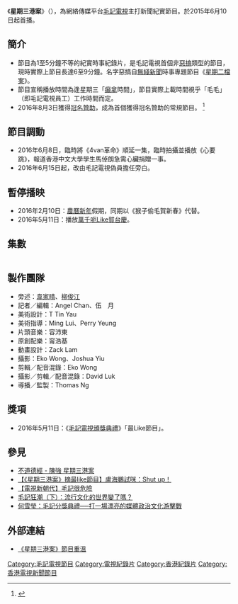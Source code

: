 {{not|星期二檔案}}

{{電視節目信息框
| 顏色       = 
| 名稱         = 星期三港案
| 原名         = Wednesday Report
| 別名         = 
| 圖片         = [[檔案:Wednesday_Report_TVMost.jpg|380px]]
| 圖說         = 
| 類型         = [[紀錄片|紀錄片]]
| 原創         = 
| 發展         = 
| 導演         = 
| 主持         = 
| 主演         = 
| 配音         = 
| 旁白         = [[韋家晴|韋家晴]]、[[方健儀|方健儀]]、[[柳俊江|柳俊江]]、<br>[[謝安琪|謝安琪]]、[[毛記電視#偽員|毛記電視偽員]]
| 主題曲       = 
| 片頭曲       = 
| 片尾曲       = 
| 作曲         = 
| 國家         = {{HKG}}
| 語言         = [[粵語|粵語]]
| 季數         = 
| 集數         = 
| 每集列表     = 
| 執行製片     = 
| 製片人       = 
| 監製         = Thomas Ng
| 副製片人     = 
| 共同製片人   = 
| 編導         = 
| 編審         = 
| 剪輯         = 
| 外景         = {{HKG}}
| 機位         = 
| 製作公司     = [[毛記電視|毛記電視]]
| 每集長       = 5-10分鐘
| 電視台       = [[毛記電視|毛記電視]]
| 視頻制式     = 
| 音頻制式     = 
| 首播國家     = 
| 首播地區     = {{HKG}}
| 開始         = 2015年6月10日
| 結束         =  
| 晚於         = 
| 早於         = 
| 相關劇集     = 
| 官方網站     = http://www.tvmost.com.hk/201505302329_programme_wednesdayhk
| imdb_id      = 
| tv_com_id    = 
}}
《'''星期三港案'''》（{{lang-en|'''Wednesday Report'''}}），為網絡傳媒平台[[毛記電視|毛記電視]]主打新聞紀實節目。於2015年6月10日起首播。

==簡介==
* 節目為1至5分鐘不等的紀實時事紀錄片，是毛記電視首個非[[惡搞|惡搞]]類型的節目，現時實際上節目長達6至9分鐘。名字惡搞自[[無綫新聞|無綫新聞]]時事專題節目《[[星期二檔案|星期二檔案]]》。
* 節目宣稱播放時間為逢星期三「[[晚餐|癲拿]]時間」，節目實際上載時間視乎「毛毛」（即毛記電視員工）工作時間而定。
* 2016年8月3日獲得[[冠名|冠名]][[贊助|贊助]]，成為首個獲得冠名贊助的常規節目。 <ref>{{Cite web |url=http://www.tvmost.com.hk/201608031216_video_wedreport_goodbyemybooks |title=3HK Making Better呈獻：《星期三港案》3/8 再見，我的書！ |access-date=2016-08-12 |archive-date=2019-12-03 |archive-url=https://web.archive.org/web/20191203133312/https://www.tvmost.com.hk/201608031216_video_wedreport_goodbyemybooks |dead-url=no }}</ref>

== 節目調動 ==
* 2016年6月8日，臨時將《4van革命》順延一集，臨時拍攝並播放《心要跳》，報道香港中文大學學生馬倬朗急需心臟捐贈一事。
* 2016年6月15日起，改由毛記電視偽員擔任旁白。

== 暫停播映 ==
* 2016年2月10日：[[農曆新年|農曆新年]]假期，同期以《猴子偷毛賀新春》代替。
* 2016年5月11日：播放[[萬千呃Like賀台慶|萬千呃Like賀台慶]]。

== 集數 ==
{{HideH|2015年}}
{| class="wikitable collapsible collapsed" style="width:50%;text-align:center"
|-style="text-align:center;"
|- style="background:cornflowerblue; color:white" align=center
|width="8%"|'''集數'''||width="12%"|'''播映日期'''||width="50%"|'''主題'''||width="30%"|'''備註'''
|-
|01||6月10日||[http://www.tvmost.com.hk/201506101829_video_wedreport_blackhands 黑手興家] {{Wayback|url=http://www.tvmost.com.hk/201506101829_video_wedreport_blackhands |date=20180915041213 }}||align=left|
|-
|02||6月17日||[http://www.tvmost.com.hk/201506171741_video_wedreport_yinzai 求求你！別抄牌！] {{Wayback|url=http://www.tvmost.com.hk/201506171741_video_wedreport_yinzai |date=20180928103414 }}||align=left|
|-
|03||6月24日||[http://www.tvmost.com.hk/201506231605_video_wedreport_lamwingshun 看不見的真相] {{Wayback|url=http://www.tvmost.com.hk/201506231605_video_wedreport_lamwingshun |date=20200924222440 }}||align=left|
|}
{{HideF}}

== 製作團隊 ==
* 旁述：[[韋家晴|韋家晴]]、[[柳俊江|柳俊江]]
* 記者／編輯：Angel Chan、伍　月
* 美術設計：T Tin Yau
* 美術指導：Ming Lui、Perry Yeung
* 片頭音樂：容沛東
* 原創配樂：甯浩基
* 動畫設計：Zack Lam
* 攝影：Eko Wong、Joshua Yiu
* 剪輯／配音混錄：Eko Wong
* 攝影／剪輯／配音混錄：David Luk
* 導播／監製：Thomas Ng

== 獎項 ==
* 2016年5月11日：《[[萬千呃Like賀台慶#毛記電視頒獎典禮|毛記電視頒獎典禮]]》「最Like節目」。

==參見==
{{reflist}}

*[http://archive.am730.com.hk/column-268490 不道德經 - 陳強 星期三港案] {{Wayback|url=http://archive.am730.com.hk/column-268490 |date=20170708014431 }}
*[http://hk.apple.nextmedia.com/enews/realtime/20160511/55091468 【《星期三港案》摘最like節目】盧海鵬試咪：Shut up！] {{Wayback|url=http://hk.apple.nextmedia.com/enews/realtime/20160511/55091468 |date=20170302025738 }}
*[https://www.hk01.com/01%E5%8D%9A%E8%A9%95-%E8%97%9D%EF%BC%8E%E6%96%87%E5%8C%96/14562/-%E9%9B%BB%E8%A6%96%E6%96%B0%E6%9C%9D%E4%BB%A3-%E6%AF%9B%E8%A8%98%E5%BE%88%E5%8D%B1%E9%9A%AA 【電視新朝代】毛記很危險] {{Wayback|url=https://www.hk01.com/01%E5%8D%9A%E8%A9%95-%E8%97%9D%EF%BC%8E%E6%96%87%E5%8C%96/14562/-%E9%9B%BB%E8%A6%96%E6%96%B0%E6%9C%9D%E4%BB%A3-%E6%AF%9B%E8%A8%98%E5%BE%88%E5%8D%B1%E9%9A%AA |date=20160614064906 }}
*[https://thestandnews.com/culture/%E6%AF%9B%E8%A8%98%E7%8B%82%E6%BD%AE-%E4%B8%8B-%E6%B5%81%E8%A1%8C%E6%96%87%E5%8C%96%E7%9A%84%E4%B8%96%E7%95%8C%E8%AE%8A%E4%BA%86%E5%97%8E/ 毛記狂潮（下）：流行文化的世界變了嗎？] {{Wayback|url=https://thestandnews.com/culture/%E6%AF%9B%E8%A8%98%E7%8B%82%E6%BD%AE-%E4%B8%8B-%E6%B5%81%E8%A1%8C%E6%96%87%E5%8C%96%E7%9A%84%E4%B8%96%E7%95%8C%E8%AE%8A%E4%BA%86%E5%97%8E/ |date=20190815111112 }}
*[https://theinitium.com/article/20160112-opinion-kittyho-tvmost/ 何雪瑩：毛記分獎典禮──打一場漂亮的媒體政治文化游擊戰] {{Wayback|url=https://theinitium.com/article/20160112-opinion-kittyho-tvmost/ |date=20181002121634 }}

==外部連結==
* [http://www.tvmost.com.hk/201505302329_programme_wednesdayhk 《星期三港案》節目重溫] {{Wayback|url=http://www.tvmost.com.hk/201505302329_programme_wednesdayhk |date=20200929195627 }}

{{毛記電視}}

[[Category:毛記電視節目|Category:毛記電視節目]]
[[Category:電視紀錄片|Category:電視紀錄片]]
[[Category:香港紀錄片|Category:香港紀錄片]]
[[Category:香港電視新聞節目|Category:香港電視新聞節目]]